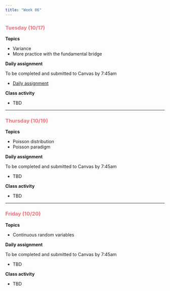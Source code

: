 ```yaml
---
title: "Week 06"
---
```


::: {style="color: #F66D7A"}
### Tuesday (10/17)
:::

**Topics**

-   Variance
-   More practice with the fundamental bridge

**Daily assignment**

To be completed and submitted to Canvas by 7:45am

-   [Daily assignment](daily/DA_14.pdf)

**Class activity**

-   TBD

------------------------------------------------------------------------

::: {style="color: #F66D7A"}
### Thursday (10/19)
:::

**Topics**

-   Poisson distribution
-   Poisson paradigm

**Daily assignment**

To be completed and submitted to Canvas by 7:45am

-   TBD

**Class activity**

-   TBD

------------------------------------------------------------------------

::: {style="color: #F66D7A"}
### Friday (10/20)
:::

**Topics**

-   Continuous random variables

**Daily assignment**

To be completed and submitted to Canvas by 7:45am

-   TBD

**Class activity**

-   TBD
